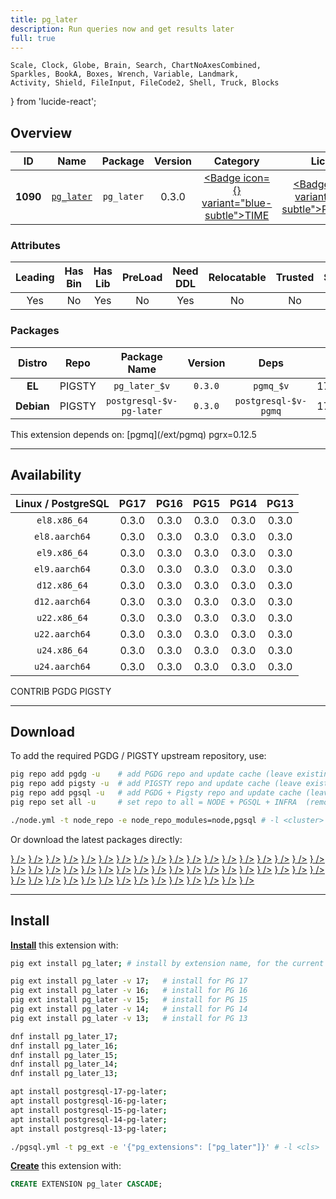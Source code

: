 ```yaml
---
title: pg_later
description: Run queries now and get results later
full: true
---
```


    Scale, Clock, Globe, Brain, Search, ChartNoAxesCombined,
    Sparkles, BookA, Boxes, Wrench, Variable, Landmark,
    Activity, Shield, FileInput, FileCode2, Shell, Truck, Blocks
} from 'lucide-react';

## Overview

| <TooltipIconButton tooltip="Extension unique identifier" side="top">ID</TooltipIconButton> | <TooltipIconButton tooltip="Extension name" side="top">Name</TooltipIconButton> | <TooltipIconButton tooltip="Package name for installation" side="top">Package</TooltipIconButton> | <TooltipIconButton tooltip="Latest available extension version" side="top">Version</TooltipIconButton> | <TooltipIconButton tooltip="Extension category" side="top">Category</TooltipIconButton> | <TooltipIconButton tooltip="Open source license" side="top">License</TooltipIconButton> | <TooltipIconButton tooltip="Programming language" side="top">Lang</TooltipIconButton> |
|:--------:|:--------:|:----------:|:--------------:|:---------------------------------------:|:------------------------------------------------------:|:----:|
| **1090** | [`pg_later`](https://github.com/ChuckHend/pg_later) | `pg_later` | 0.3.0 | <a href="/ext/time" className="no-underline"><Badge icon={<Clock />} variant="blue-subtle">TIME</Badge></a> | <a href="/ext/list/license#postgresql" className="no-underline"><Badge icon={<Scale />} variant="blue-subtle">PostgreSQL</Badge></a> | <a href="/ext/list/lang#rust"><Badge icon={<FileCode2 />} variant="amber-subtle">Rust</Badge></a> |

### Attributes

| <TooltipIconButton tooltip="The Primary Leading extension in the Package" side="top">Leading</TooltipIconButton> | <TooltipIconButton tooltip="Contains binary utils" side="top">Has Bin</TooltipIconButton> | <TooltipIconButton tooltip="Contains .so shared library files" side="top">Has Lib</TooltipIconButton> | <TooltipIconButton tooltip="Requires preloading via shared_preload_libraries" side="top">PreLoad</TooltipIconButton> | <TooltipIconButton tooltip="Requires CREATE EXTENSION DDL command" side="top">Need DDL</TooltipIconButton> | <TooltipIconButton tooltip="Can be installed in any schema" side="top">Relocatable</TooltipIconButton> | <TooltipIconButton tooltip="Can be created by non-superuser" side="top">Trusted</TooltipIconButton> | <TooltipIconButton tooltip="Schemas used by this extension" side="top">Schemas</TooltipIconButton> |
|:-------:|:-------:|:-------:|:-------:|:--------:|:-----------:|:-------:|:-------:|
| Yes | No | Yes | No | Yes | No | No | `pglater` |

### Packages

| <TooltipIconButton tooltip="Linux distribution family, EL or Debian" side="top">Distro</TooltipIconButton> | <TooltipIconButton tooltip="Package repository" side="top">Repo</TooltipIconButton> | <TooltipIconButton tooltip="The RPM/DEB Package Name Pattern (replace $v with real pg major)" side="top">Package Name</TooltipIconButton> | <TooltipIconButton tooltip="Latest package version" side="top">Version</TooltipIconButton> | <TooltipIconButton tooltip="RPM/DEB Package dependencies" side="top">Deps</TooltipIconButton> | <TooltipIconButton tooltip="Available in these PostgreSQL Major Versions" side="top">PG Major</TooltipIconButton> |
|:----------:|:--------:|:------------------------:|:-----------:|:------------:|:------------------:|
|   **EL**   | <Badge variant="amber-subtle"><span className="font-bold">PIGSTY</span></Badge> | `pg_later_$v` | `0.3.0` | `pgmq_$v` | <Badge variant="green-subtle">17</Badge><Badge variant="green-subtle">16</Badge><Badge variant="green-subtle">15</Badge><Badge variant="green-subtle">14</Badge><Badge variant="green-subtle">13</Badge> |
| **Debian** | <Badge variant="amber-subtle"><span className="font-bold">PIGSTY</span></Badge> | `postgresql-$v-pg-later` | `0.3.0` | `postgresql-$v-pgmq` | <Badge variant="green-subtle">17</Badge><Badge variant="green-subtle">16</Badge><Badge variant="green-subtle">15</Badge><Badge variant="green-subtle">14</Badge><Badge variant="green-subtle">13</Badge> |


<Callout title="Dependencies" type="warn">
    This extension depends on: [pgmq](/ext/pgmq)
</Callout>

<Callout title="Comments" type="info">
    pgrx=0.12.5
</Callout>


------

## Availability

| <TooltipIconButton tooltip="Linux Distro Arch / PostgreSQL Major Version" side="top">Linux / PostgreSQL </TooltipIconButton> | **PG17** | **PG16** | **PG15** | **PG14** | **PG13** |
|:-----:|:-----:|:-----:|:-----:|:-----:|:-----:|
| `el8.x86_64` | <Badge variant="amber-subtle">0.3.0</Badge> | <Badge variant="amber-subtle">0.3.0</Badge> | <Badge variant="amber-subtle">0.3.0</Badge> | <Badge variant="amber-subtle">0.3.0</Badge> | <Badge variant="amber-subtle">0.3.0</Badge> |
| `el8.aarch64` | <Badge variant="amber-subtle">0.3.0</Badge> | <Badge variant="amber-subtle">0.3.0</Badge> | <Badge variant="amber-subtle">0.3.0</Badge> | <Badge variant="amber-subtle">0.3.0</Badge> | <Badge variant="amber-subtle">0.3.0</Badge> |
| `el9.x86_64` | <Badge variant="amber-subtle">0.3.0</Badge> | <Badge variant="amber-subtle">0.3.0</Badge> | <Badge variant="amber-subtle">0.3.0</Badge> | <Badge variant="amber-subtle">0.3.0</Badge> | <Badge variant="amber-subtle">0.3.0</Badge> |
| `el9.aarch64` | <Badge variant="amber-subtle">0.3.0</Badge> | <Badge variant="amber-subtle">0.3.0</Badge> | <Badge variant="amber-subtle">0.3.0</Badge> | <Badge variant="amber-subtle">0.3.0</Badge> | <Badge variant="amber-subtle">0.3.0</Badge> |
| `d12.x86_64` | <Badge variant="amber-subtle">0.3.0</Badge> | <Badge variant="amber-subtle">0.3.0</Badge> | <Badge variant="amber-subtle">0.3.0</Badge> | <Badge variant="amber-subtle">0.3.0</Badge> | <Badge variant="amber-subtle">0.3.0</Badge> |
| `d12.aarch64` | <Badge variant="amber-subtle">0.3.0</Badge> | <Badge variant="amber-subtle">0.3.0</Badge> | <Badge variant="amber-subtle">0.3.0</Badge> | <Badge variant="amber-subtle">0.3.0</Badge> | <Badge variant="amber-subtle">0.3.0</Badge> |
| `u22.x86_64` | <Badge variant="amber-subtle">0.3.0</Badge> | <Badge variant="amber-subtle">0.3.0</Badge> | <Badge variant="amber-subtle">0.3.0</Badge> | <Badge variant="amber-subtle">0.3.0</Badge> | <Badge variant="amber-subtle">0.3.0</Badge> |
| `u22.aarch64` | <Badge variant="amber-subtle">0.3.0</Badge> | <Badge variant="amber-subtle">0.3.0</Badge> | <Badge variant="amber-subtle">0.3.0</Badge> | <Badge variant="amber-subtle">0.3.0</Badge> | <Badge variant="amber-subtle">0.3.0</Badge> |
| `u24.x86_64` | <Badge variant="amber-subtle">0.3.0</Badge> | <Badge variant="amber-subtle">0.3.0</Badge> | <Badge variant="amber-subtle">0.3.0</Badge> | <Badge variant="amber-subtle">0.3.0</Badge> | <Badge variant="amber-subtle">0.3.0</Badge> |
| `u24.aarch64` | <Badge variant="amber-subtle">0.3.0</Badge> | <Badge variant="amber-subtle">0.3.0</Badge> | <Badge variant="amber-subtle">0.3.0</Badge> | <Badge variant="amber-subtle">0.3.0</Badge> | <Badge variant="amber-subtle">0.3.0</Badge> |

<Badge variant="green-subtle"><span className="font-black">CONTRIB</span></Badge> <Badge variant="blue-subtle"><span className="font-black">PGDG</span></Badge> <Badge variant="amber-subtle"><span className="font-black">PIGSTY</span></Badge>

------

## Download

To add the required PGDG / PIGSTY upstream repository, use:

```bash tab="pig"
pig repo add pgdg -u    # add PGDG repo and update cache (leave existing repos)
pig repo add pigsty -u  # add PIGSTY repo and update cache (leave existing repos)
pig repo add pgsql -u   # add PGDG + Pigsty repo and update cache (leave existing repos)
pig repo set all -u     # set repo to all = NODE + PGSQL + INFRA  (remove existing repos)
```
```bash tab="pigsty"
./node.yml -t node_repo -e node_repo_modules=node,pgsql # -l <cluster>
```

Or download the latest packages directly:

<Files>
    <Folder name="el8.x86_64">
        <a href="https://repo.pigsty.io/yum/pgsql/el8.x86_64/pg_later_17-0.3.0-1PIGSTY.el8.x86_64.rpm"><File name="pg_later_17-0.3.0-1PIGSTY.el8.x86_64.rpm" icon={<Package className="text-emerald-500" />} /></a>
        <a href="https://repo.pigsty.io/yum/pgsql/el8.x86_64/pg_later_16-0.3.0-1PIGSTY.el8.x86_64.rpm"><File name="pg_later_16-0.3.0-1PIGSTY.el8.x86_64.rpm" icon={<Package className="text-emerald-500" />} /></a>
        <a href="https://repo.pigsty.io/yum/pgsql/el8.x86_64/pg_later_15-0.3.0-1PIGSTY.el8.x86_64.rpm"><File name="pg_later_15-0.3.0-1PIGSTY.el8.x86_64.rpm" icon={<Package className="text-emerald-500" />} /></a>
        <a href="https://repo.pigsty.io/yum/pgsql/el8.x86_64/pg_later_14-0.3.0-1PIGSTY.el8.x86_64.rpm"><File name="pg_later_14-0.3.0-1PIGSTY.el8.x86_64.rpm" icon={<Package className="text-emerald-500" />} /></a>
        <a href="https://repo.pigsty.io/yum/pgsql/el8.x86_64/pg_later_13-0.3.0-1PIGSTY.el8.x86_64.rpm"><File name="pg_later_13-0.3.0-1PIGSTY.el8.x86_64.rpm" icon={<Package className="text-emerald-500" />} /></a>
    </Folder>
    <Folder name="el8.aarch64">
        <a href="https://repo.pigsty.io/yum/pgsql/el8.aarch64/pg_later_17-0.3.0-1PIGSTY.el8.aarch64.rpm"><File name="pg_later_17-0.3.0-1PIGSTY.el8.aarch64.rpm" icon={<Package className="text-orange-500" />} /></a>
        <a href="https://repo.pigsty.io/yum/pgsql/el8.aarch64/pg_later_16-0.3.0-1PIGSTY.el8.aarch64.rpm"><File name="pg_later_16-0.3.0-1PIGSTY.el8.aarch64.rpm" icon={<Package className="text-orange-500" />} /></a>
        <a href="https://repo.pigsty.io/yum/pgsql/el8.aarch64/pg_later_15-0.3.0-1PIGSTY.el8.aarch64.rpm"><File name="pg_later_15-0.3.0-1PIGSTY.el8.aarch64.rpm" icon={<Package className="text-orange-500" />} /></a>
        <a href="https://repo.pigsty.io/yum/pgsql/el8.aarch64/pg_later_14-0.3.0-1PIGSTY.el8.aarch64.rpm"><File name="pg_later_14-0.3.0-1PIGSTY.el8.aarch64.rpm" icon={<Package className="text-orange-500" />} /></a>
        <a href="https://repo.pigsty.io/yum/pgsql/el8.aarch64/pg_later_13-0.3.0-1PIGSTY.el8.aarch64.rpm"><File name="pg_later_13-0.3.0-1PIGSTY.el8.aarch64.rpm" icon={<Package className="text-orange-500" />} /></a>
    </Folder>
    <Folder name="el9.x86_64">
        <a href="https://repo.pigsty.io/yum/pgsql/el9.x86_64/pg_later_17-0.3.0-1PIGSTY.el9.x86_64.rpm"><File name="pg_later_17-0.3.0-1PIGSTY.el9.x86_64.rpm" icon={<Package className="text-emerald-500" />} /></a>
        <a href="https://repo.pigsty.io/yum/pgsql/el9.x86_64/pg_later_16-0.3.0-1PIGSTY.el9.x86_64.rpm"><File name="pg_later_16-0.3.0-1PIGSTY.el9.x86_64.rpm" icon={<Package className="text-emerald-500" />} /></a>
        <a href="https://repo.pigsty.io/yum/pgsql/el9.x86_64/pg_later_15-0.3.0-1PIGSTY.el9.x86_64.rpm"><File name="pg_later_15-0.3.0-1PIGSTY.el9.x86_64.rpm" icon={<Package className="text-emerald-500" />} /></a>
        <a href="https://repo.pigsty.io/yum/pgsql/el9.x86_64/pg_later_14-0.3.0-1PIGSTY.el9.x86_64.rpm"><File name="pg_later_14-0.3.0-1PIGSTY.el9.x86_64.rpm" icon={<Package className="text-emerald-500" />} /></a>
        <a href="https://repo.pigsty.io/yum/pgsql/el9.x86_64/pg_later_13-0.3.0-1PIGSTY.el9.x86_64.rpm"><File name="pg_later_13-0.3.0-1PIGSTY.el9.x86_64.rpm" icon={<Package className="text-emerald-500" />} /></a>
    </Folder>
    <Folder name="el9.aarch64">
        <a href="https://repo.pigsty.io/yum/pgsql/el9.aarch64/pg_later_17-0.3.0-1PIGSTY.el9.aarch64.rpm"><File name="pg_later_17-0.3.0-1PIGSTY.el9.aarch64.rpm" icon={<Package className="text-orange-500" />} /></a>
        <a href="https://repo.pigsty.io/yum/pgsql/el9.aarch64/pg_later_16-0.3.0-1PIGSTY.el9.aarch64.rpm"><File name="pg_later_16-0.3.0-1PIGSTY.el9.aarch64.rpm" icon={<Package className="text-orange-500" />} /></a>
        <a href="https://repo.pigsty.io/yum/pgsql/el9.aarch64/pg_later_15-0.3.0-1PIGSTY.el9.aarch64.rpm"><File name="pg_later_15-0.3.0-1PIGSTY.el9.aarch64.rpm" icon={<Package className="text-orange-500" />} /></a>
        <a href="https://repo.pigsty.io/yum/pgsql/el9.aarch64/pg_later_14-0.3.0-1PIGSTY.el9.aarch64.rpm"><File name="pg_later_14-0.3.0-1PIGSTY.el9.aarch64.rpm" icon={<Package className="text-orange-500" />} /></a>
        <a href="https://repo.pigsty.io/yum/pgsql/el9.aarch64/pg_later_13-0.3.0-1PIGSTY.el9.aarch64.rpm"><File name="pg_later_13-0.3.0-1PIGSTY.el9.aarch64.rpm" icon={<Package className="text-orange-500" />} /></a>
    </Folder>
    <Folder name="d12.x86_64">
        <a href="https://repo.pigsty.io/apt/pgsql/bookworm/pool/main/p/pg-later/postgresql-17-pg-later_0.3.0-1PIGSTY~bookworm_amd64.deb"><File name="postgresql-17-pg-later_0.3.0-1PIGSTY~bookworm_amd64.deb" icon={<Box className="text-emerald-500" />} /></a>
        <a href="https://repo.pigsty.io/apt/pgsql/bookworm/pool/main/p/pg-later/postgresql-16-pg-later_0.3.0-1PIGSTY~bookworm_amd64.deb"><File name="postgresql-16-pg-later_0.3.0-1PIGSTY~bookworm_amd64.deb" icon={<Box className="text-emerald-500" />} /></a>
        <a href="https://repo.pigsty.io/apt/pgsql/bookworm/pool/main/p/pg-later/postgresql-15-pg-later_0.3.0-1PIGSTY~bookworm_amd64.deb"><File name="postgresql-15-pg-later_0.3.0-1PIGSTY~bookworm_amd64.deb" icon={<Box className="text-emerald-500" />} /></a>
        <a href="https://repo.pigsty.io/apt/pgsql/bookworm/pool/main/p/pg-later/postgresql-14-pg-later_0.3.0-1PIGSTY~bookworm_amd64.deb"><File name="postgresql-14-pg-later_0.3.0-1PIGSTY~bookworm_amd64.deb" icon={<Box className="text-emerald-500" />} /></a>
        <a href="https://repo.pigsty.io/apt/pgsql/bookworm/pool/main/p/pg-later/postgresql-13-pg-later_0.3.0-1PIGSTY~bookworm_amd64.deb"><File name="postgresql-13-pg-later_0.3.0-1PIGSTY~bookworm_amd64.deb" icon={<Box className="text-emerald-500" />} /></a>
    </Folder>
    <Folder name="d12.aarch64">
        <a href="https://repo.pigsty.io/apt/pgsql/bookworm/pool/main/p/pg-later/postgresql-17-pg-later_0.3.0-1PIGSTY~bookworm_arm64.deb"><File name="postgresql-17-pg-later_0.3.0-1PIGSTY~bookworm_arm64.deb" icon={<Box className="text-orange-500" />} /></a>
        <a href="https://repo.pigsty.io/apt/pgsql/bookworm/pool/main/p/pg-later/postgresql-16-pg-later_0.3.0-1PIGSTY~bookworm_arm64.deb"><File name="postgresql-16-pg-later_0.3.0-1PIGSTY~bookworm_arm64.deb" icon={<Box className="text-orange-500" />} /></a>
        <a href="https://repo.pigsty.io/apt/pgsql/bookworm/pool/main/p/pg-later/postgresql-15-pg-later_0.3.0-1PIGSTY~bookworm_arm64.deb"><File name="postgresql-15-pg-later_0.3.0-1PIGSTY~bookworm_arm64.deb" icon={<Box className="text-orange-500" />} /></a>
        <a href="https://repo.pigsty.io/apt/pgsql/bookworm/pool/main/p/pg-later/postgresql-14-pg-later_0.3.0-1PIGSTY~bookworm_arm64.deb"><File name="postgresql-14-pg-later_0.3.0-1PIGSTY~bookworm_arm64.deb" icon={<Box className="text-orange-500" />} /></a>
        <a href="https://repo.pigsty.io/apt/pgsql/bookworm/pool/main/p/pg-later/postgresql-13-pg-later_0.3.0-1PIGSTY~bookworm_arm64.deb"><File name="postgresql-13-pg-later_0.3.0-1PIGSTY~bookworm_arm64.deb" icon={<Box className="text-orange-500" />} /></a>
    </Folder>
    <Folder name="u22.x86_64">
        <a href="https://repo.pigsty.io/apt/pgsql/jammy/pool/main/p/pg-later/postgresql-17-pg-later_0.3.0-1PIGSTY~jammy_amd64.deb"><File name="postgresql-17-pg-later_0.3.0-1PIGSTY~jammy_amd64.deb" icon={<Box className="text-emerald-500" />} /></a>
        <a href="https://repo.pigsty.io/apt/pgsql/jammy/pool/main/p/pg-later/postgresql-16-pg-later_0.3.0-1PIGSTY~jammy_amd64.deb"><File name="postgresql-16-pg-later_0.3.0-1PIGSTY~jammy_amd64.deb" icon={<Box className="text-emerald-500" />} /></a>
        <a href="https://repo.pigsty.io/apt/pgsql/jammy/pool/main/p/pg-later/postgresql-15-pg-later_0.3.0-1PIGSTY~jammy_amd64.deb"><File name="postgresql-15-pg-later_0.3.0-1PIGSTY~jammy_amd64.deb" icon={<Box className="text-emerald-500" />} /></a>
        <a href="https://repo.pigsty.io/apt/pgsql/jammy/pool/main/p/pg-later/postgresql-14-pg-later_0.3.0-1PIGSTY~jammy_amd64.deb"><File name="postgresql-14-pg-later_0.3.0-1PIGSTY~jammy_amd64.deb" icon={<Box className="text-emerald-500" />} /></a>
        <a href="https://repo.pigsty.io/apt/pgsql/jammy/pool/main/p/pg-later/postgresql-13-pg-later_0.3.0-1PIGSTY~jammy_amd64.deb"><File name="postgresql-13-pg-later_0.3.0-1PIGSTY~jammy_amd64.deb" icon={<Box className="text-emerald-500" />} /></a>
    </Folder>
    <Folder name="u22.aarch64">
        <a href="https://repo.pigsty.io/apt/pgsql/jammy/pool/main/p/pg-later/postgresql-17-pg-later_0.3.0-1PIGSTY~jammy_arm64.deb"><File name="postgresql-17-pg-later_0.3.0-1PIGSTY~jammy_arm64.deb" icon={<Box className="text-orange-500" />} /></a>
        <a href="https://repo.pigsty.io/apt/pgsql/jammy/pool/main/p/pg-later/postgresql-16-pg-later_0.3.0-1PIGSTY~jammy_arm64.deb"><File name="postgresql-16-pg-later_0.3.0-1PIGSTY~jammy_arm64.deb" icon={<Box className="text-orange-500" />} /></a>
        <a href="https://repo.pigsty.io/apt/pgsql/jammy/pool/main/p/pg-later/postgresql-15-pg-later_0.3.0-1PIGSTY~jammy_arm64.deb"><File name="postgresql-15-pg-later_0.3.0-1PIGSTY~jammy_arm64.deb" icon={<Box className="text-orange-500" />} /></a>
        <a href="https://repo.pigsty.io/apt/pgsql/jammy/pool/main/p/pg-later/postgresql-14-pg-later_0.3.0-1PIGSTY~jammy_arm64.deb"><File name="postgresql-14-pg-later_0.3.0-1PIGSTY~jammy_arm64.deb" icon={<Box className="text-orange-500" />} /></a>
        <a href="https://repo.pigsty.io/apt/pgsql/jammy/pool/main/p/pg-later/postgresql-13-pg-later_0.3.0-1PIGSTY~jammy_arm64.deb"><File name="postgresql-13-pg-later_0.3.0-1PIGSTY~jammy_arm64.deb" icon={<Box className="text-orange-500" />} /></a>
    </Folder>
    <Folder name="u24.x86_64">
        <a href="https://repo.pigsty.io/apt/pgsql/noble/pool/main/p/pg-later/postgresql-17-pg-later_0.3.0-1PIGSTY~noble_amd64.deb"><File name="postgresql-17-pg-later_0.3.0-1PIGSTY~noble_amd64.deb" icon={<Box className="text-emerald-500" />} /></a>
        <a href="https://repo.pigsty.io/apt/pgsql/noble/pool/main/p/pg-later/postgresql-16-pg-later_0.3.0-1PIGSTY~noble_amd64.deb"><File name="postgresql-16-pg-later_0.3.0-1PIGSTY~noble_amd64.deb" icon={<Box className="text-emerald-500" />} /></a>
        <a href="https://repo.pigsty.io/apt/pgsql/noble/pool/main/p/pg-later/postgresql-15-pg-later_0.3.0-1PIGSTY~noble_amd64.deb"><File name="postgresql-15-pg-later_0.3.0-1PIGSTY~noble_amd64.deb" icon={<Box className="text-emerald-500" />} /></a>
        <a href="https://repo.pigsty.io/apt/pgsql/noble/pool/main/p/pg-later/postgresql-14-pg-later_0.3.0-1PIGSTY~noble_amd64.deb"><File name="postgresql-14-pg-later_0.3.0-1PIGSTY~noble_amd64.deb" icon={<Box className="text-emerald-500" />} /></a>
        <a href="https://repo.pigsty.io/apt/pgsql/noble/pool/main/p/pg-later/postgresql-13-pg-later_0.3.0-1PIGSTY~noble_amd64.deb"><File name="postgresql-13-pg-later_0.3.0-1PIGSTY~noble_amd64.deb" icon={<Box className="text-emerald-500" />} /></a>
    </Folder>
    <Folder name="u24.aarch64">
        <a href="https://repo.pigsty.io/apt/pgsql/noble/pool/main/p/pg-later/postgresql-17-pg-later_0.3.0-1PIGSTY~noble_arm64.deb"><File name="postgresql-17-pg-later_0.3.0-1PIGSTY~noble_arm64.deb" icon={<Box className="text-orange-500" />} /></a>
        <a href="https://repo.pigsty.io/apt/pgsql/noble/pool/main/p/pg-later/postgresql-16-pg-later_0.3.0-1PIGSTY~noble_arm64.deb"><File name="postgresql-16-pg-later_0.3.0-1PIGSTY~noble_arm64.deb" icon={<Box className="text-orange-500" />} /></a>
        <a href="https://repo.pigsty.io/apt/pgsql/noble/pool/main/p/pg-later/postgresql-15-pg-later_0.3.0-1PIGSTY~noble_arm64.deb"><File name="postgresql-15-pg-later_0.3.0-1PIGSTY~noble_arm64.deb" icon={<Box className="text-orange-500" />} /></a>
        <a href="https://repo.pigsty.io/apt/pgsql/noble/pool/main/p/pg-later/postgresql-14-pg-later_0.3.0-1PIGSTY~noble_arm64.deb"><File name="postgresql-14-pg-later_0.3.0-1PIGSTY~noble_arm64.deb" icon={<Box className="text-orange-500" />} /></a>
        <a href="https://repo.pigsty.io/apt/pgsql/noble/pool/main/p/pg-later/postgresql-13-pg-later_0.3.0-1PIGSTY~noble_arm64.deb"><File name="postgresql-13-pg-later_0.3.0-1PIGSTY~noble_arm64.deb" icon={<Box className="text-orange-500" />} /></a>
    </Folder>
</Files>

------

## Install

[**Install**](/docs/pgsql/extension/install) this extension with:

```bash tab="pig"
pig ext install pg_later; # install by extension name, for the current active PG version

pig ext install pg_later -v 17;   # install for PG 17
pig ext install pg_later -v 16;   # install for PG 16
pig ext install pg_later -v 15;   # install for PG 15
pig ext install pg_later -v 14;   # install for PG 14
pig ext install pg_later -v 13;   # install for PG 13
```
```bash tab="yum" 
dnf install pg_later_17;
dnf install pg_later_16;
dnf install pg_later_15;
dnf install pg_later_14;
dnf install pg_later_13;
```
```bash tab="apt" 
apt install postgresql-17-pg-later;
apt install postgresql-16-pg-later;
apt install postgresql-15-pg-later;
apt install postgresql-14-pg-later;
apt install postgresql-13-pg-later;
```
```bash tab="ansible"
./pgsql.yml -t pg_ext -e '{"pg_extensions": ["pg_later"]}' # -l <cls>
```

[**Create**](/docs/pgsql/extension/create) this extension with:

```sql
CREATE EXTENSION pg_later CASCADE;
```


